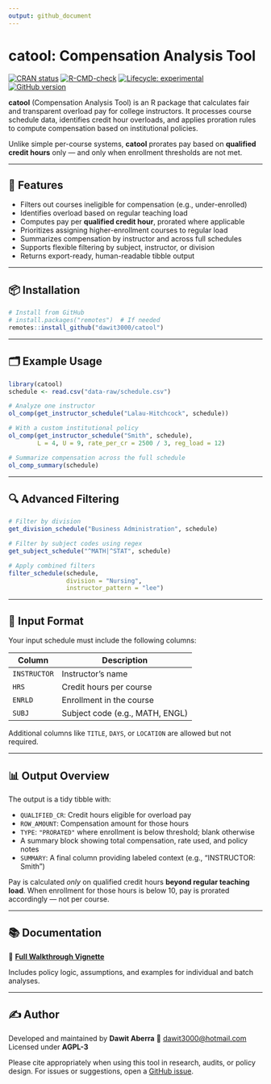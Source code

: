 ```yaml
---
output: github_document
---
```


# catool: Compensation Analysis Tool

[![CRAN status](https://www.r-pkg.org/badges/version/catool)](https://CRAN.R-project.org/package=catool)
[![R-CMD-check](https://github.com/dawit3000/catool/actions/workflows/R-CMD-check.yaml/badge.svg)](https://github.com/dawit3000/catool/actions/workflows/R-CMD-check.yaml)
[![Lifecycle: experimental](https://img.shields.io/badge/lifecycle-experimental-orange.svg)](https://lifecycle.r-lib.org/articles/stages.html#experimental)
[![GitHub version](https://img.shields.io/github/v/tag/dawit3000/catool?label=GitHub&logo=github)](https://github.com/dawit3000/catool)

**catool** (Compensation Analysis Tool) is an R package that calculates fair and transparent overload pay for college instructors. It processes course schedule data, identifies credit hour overloads, and applies proration rules to compute compensation based on institutional policies.

Unlike simple per-course systems, **catool** prorates pay based on **qualified credit hours** only — and only when enrollment thresholds are not met.

---

## 🔧 Features

- Filters out courses ineligible for compensation (e.g., under-enrolled)
- Identifies overload based on regular teaching load
- Computes pay per **qualified credit hour**, prorated where applicable
- Prioritizes assigning higher-enrollment courses to regular load
- Summarizes compensation by instructor and across full schedules
- Supports flexible filtering by subject, instructor, or division
- Returns export-ready, human-readable tibble output

---

## 📦 Installation

```r
# Install from GitHub
# install.packages("remotes")  # If needed
remotes::install_github("dawit3000/catool")
````

---

## 🗂️ Example Usage

```r
library(catool)
schedule <- read.csv("data-raw/schedule.csv")

# Analyze one instructor
ol_comp(get_instructor_schedule("Lalau-Hitchcock", schedule))

# With a custom institutional policy
ol_comp(get_instructor_schedule("Smith", schedule),
        L = 4, U = 9, rate_per_cr = 2500 / 3, reg_load = 12)

# Summarize compensation across the full schedule
ol_comp_summary(schedule)
```

---

## 🔍 Advanced Filtering

```r
# Filter by division
get_division_schedule("Business Administration", schedule)

# Filter by subject codes using regex
get_subject_schedule("^MATH|^STAT", schedule)

# Apply combined filters
filter_schedule(schedule,
                division = "Nursing",
                instructor_pattern = "lee")
```

---

## 📄 Input Format

Your input schedule must include the following columns:

| Column       | Description                     |
| ------------ | ------------------------------- |
| `INSTRUCTOR` | Instructor’s name               |
| `HRS`        | Credit hours per course         |
| `ENRLD`      | Enrollment in the course        |
| `SUBJ`       | Subject code (e.g., MATH, ENGL) |

Additional columns like `TITLE`, `DAYS`, or `LOCATION` are allowed but not required.

---

## 📊 Output Overview

The output is a tidy tibble with:

* `QUALIFIED_CR`: Credit hours eligible for overload pay
* `ROW_AMOUNT`: Compensation amount for those hours
* `TYPE`: `"PRORATED"` where enrollment is below threshold; blank otherwise
* A summary block showing total compensation, rate used, and policy notes
* `SUMMARY`: A final column providing labeled context (e.g., "INSTRUCTOR: Smith")

Pay is calculated *only* on qualified credit hours **beyond regular teaching load**. When enrollment for those hours is below 10, pay is prorated accordingly — not per course.

---

## 📚 Documentation

📖 [**Full Walkthrough Vignette**](https://dawit3000.github.io/catool/articles/catool-walkthrough.html)

Includes policy logic, assumptions, and examples for individual and batch analyses.

---

## ✍️ Author

Developed and maintained by **Dawit Aberra**
📧 [dawit3000@hotmail.com](mailto:dawit3000@hotmail.com)
Licensed under **AGPL-3**

Please cite appropriately when using this tool in research, audits, or policy design. For issues or suggestions, open a [GitHub issue](https://github.com/dawit3000/catool/issues).

